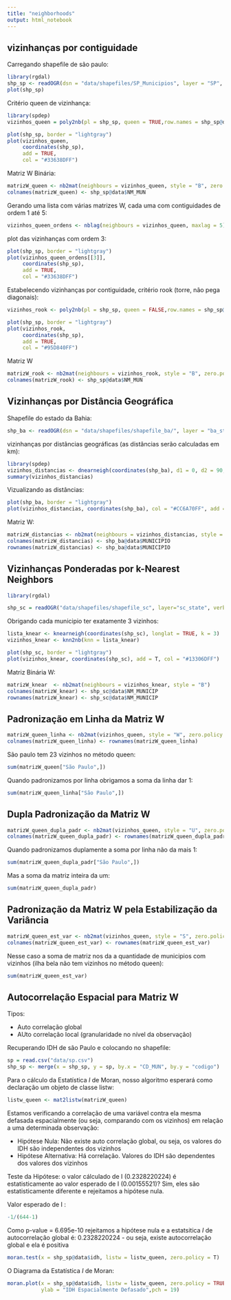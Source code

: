 ```yaml
---
title: "neighborhoods"
output: html_notebook
---
```


## vizinhanças por contiguidade

Carregando shapefile de são paulo:
```r
library(rgdal)
shp_sp <- readOGR(dsn = "data/shapefiles/SP_Municipios", layer = "SP", verbose = F)
plot(shp_sp)
```

Critério queen de vizinhança:

```r
library(spdep)
vizinhos_queen = poly2nb(pl = shp_sp, queen = TRUE,row.names = shp_sp@data$NM_MUN)

plot(shp_sp, border = "lightgray")
plot(vizinhos_queen, 
     coordinates(shp_sp), 
     add = TRUE, 
     col = "#33638DFF")

```
Matriz W Binária:

```r
matrizW_queen <- nb2mat(neighbours = vizinhos_queen, style = "B", zero.policy = T)
colnames(matrizW_queen) <- shp_sp@data$NM_MUN
```

Gerando uma lista com várias matrizes W, cada uma com contiguidades de ordem 1 até 5:
```r
vizinhos_queen_ordens <- nblag(neighbours = vizinhos_queen, maxlag = 5)
```

plot das vizinhanças com ordem 3:
```r
plot(shp_sp, border = "lightgray")
plot(vizinhos_queen_ordens[[3]], 
     coordinates(shp_sp), 
     add = TRUE, 
     col = "#33638DFF")
```

Estabelecendo vizinhanças por contiguidade, critério rook (torre, não pega diagonais):

```r
vizinhos_rook <- poly2nb(pl = shp_sp, queen = FALSE,row.names = shp_sp@data$NM_MUN)

plot(shp_sp, border = "lightgray")
plot(vizinhos_rook, 
     coordinates(shp_sp), 
     add = TRUE, 
     col = "#95D840FF")
```
Matriz W

```r
matrizW_rook <- nb2mat(neighbours = vizinhos_rook, style = "B", zero.policy = TRUE)
colnames(matrizW_rook) <- shp_sp@data$NM_MUN
```

## Vizinhanças por Distância Geográfica

Shapefile do estado da Bahia:

```r
shp_ba <- readOGR(dsn = "data/shapefiles/shapefile_ba/", layer = "ba_state", encoding = "UTF-8", use_iconv = TRUE, verbose=F)
```

vizinhanças por distâncias geográficas (as distâncias serão calculadas em km):

```r
library(spdep)
vizinhos_distancias <- dnearneigh(coordinates(shp_ba), d1 = 0, d2 = 90, longlat = TRUE)
summary(vizinhos_distancias)
```

Vizualizando as distâncias:

```r
plot(shp_ba, border = "lightgray")
plot(vizinhos_distancias, coordinates(shp_ba), col = "#CC6A70FF", add =T)
```

Matriz W:

```r
matrizW_distancias <- nb2mat(neighbours = vizinhos_distancias, style = "B")
colnames(matrizW_distancias) <- shp_ba@data$MUNICIPIO
rownames(matrizW_distancias) <- shp_ba@data$MUNICIPIO
```

## Vizinhanças Ponderadas por k-Nearest Neighbors

```r
library(rgdal)

shp_sc = readOGR("data/shapefiles/shapefile_sc", layer="sc_state", verbose=F)
```

Obrigando cada municipio ter exatamente 3 vizinhos:

```r
lista_knear <- knearneigh(coordinates(shp_sc), longlat = TRUE, k = 3)
vizinhos_knear <- knn2nb(knn = lista_knear)

plot(shp_sc, border = "lightgray")
plot(vizinhos_knear, coordinates(shp_sc), add = T, col = "#13306DFF")
```

Matriz Binária W:

```r
matrizW_knear  <- nb2mat(neighbours = vizinhos_knear, style = "B")
colnames(matrizW_knear) <- shp_sc@data$NM_MUNICIP
rownames(matrizW_knear) <- shp_sc@data$NM_MUNICIP
```

## Padronização em Linha da Matriz W

```r
matrizW_queen_linha <- nb2mat(vizinhos_queen, style = "W", zero.policy = T)
colnames(matrizW_queen_linha) <- rownames(matrizW_queen_linha)
```

São paulo tem 23 vizinhos no método queen: 
```r
sum(matrizW_queen["São Paulo",])
```

Quando padronizamos por linha obrigamos a soma da linha dar 1:
```r
sum(matrizW_queen_linha["São Paulo",])
```


## Dupla Padronização da Matriz W 

```r
matrizW_queen_dupla_padr <- nb2mat(vizinhos_queen, style = "U", zero.policy = T)
colnames(matrizW_queen_dupla_padr) <- rownames(matrizW_queen_dupla_padr)
```

Quando padronizamos duplamente a soma por linha não da mais 1:
```r
sum(matrizW_queen_dupla_padr["São Paulo",])
```

Mas a soma da matriz inteira da um:
```r
sum(matrizW_queen_dupla_padr)
```

## Padronização da Matriz W pela Estabilização da Variância

```r
matrizW_queen_est_var <- nb2mat(vizinhos_queen, style = "S", zero.policy = T)
colnames(matrizW_queen_est_var) <- rownames(matrizW_queen_est_var)
```

Nesse caso a soma de matriz nos da a quantidade de municipios com vizinhos (ilha bela não tem vizinhos no método queen):
```r
sum(matrizW_queen_est_var)
```

## Autocorrelação Espacial para Matriz W

Tipos:

- Auto correlação global 
- AUto correlação local (granularidade no nível da observação)

Recuperando IDH de são Paulo e colocando no shapefile:
```r
sp = read.csv("data/sp.csv")
shp_sp <- merge(x = shp_sp, y = sp, by.x = "CD_MUN", by.y = "codigo")
```

Para o cálculo da Estatística *I* de Moran, nosso algoritmo esperará como declaração um objeto de classe listw:

```r
listw_queen <- mat2listw(matrizW_queen)
```

Estamos verificando a correlação de uma variável contra ela mesma defasada espacialmente (ou seja, comparando com os vizinhos) em relação a uma determinada observação:

- Hipótese Nula: Não existe auto correlação global, ou seja, os valores do IDH são independentes dos vizinhos
- Hipótese Alternativa: Há correlação. Valores do IDH são dependentes dos valores dos vizinhos

Teste da Hipótese: o valor cálculado de I  (0.2328220224) é estatisticamente ao valor esperado de I (0.00155521)?
Sim, eles são estatisticamente diferente e rejeitamos a hipótese nula.

Valor esperado de I :
```r
-1/(644-1)
```

Como p-value = 6.695e-10 rejeitamos a hipótese nula e a estatsitica *I* de autocorrelação global é: 0.2328220224 - ou seja, existe autocorrelação global e ela é positiva

```r
moran.test(x = shp_sp@data$idh, listw = listw_queen, zero.policy = T)
```

O Diagrama da Estatística *I* de Moran:

```r
moran.plot(x = shp_sp@data$idh, listw = listw_queen, zero.policy = TRUE, xlab = "IDH", 
           ylab = "IDH Espacialmente Defasado",pch = 19)
```

